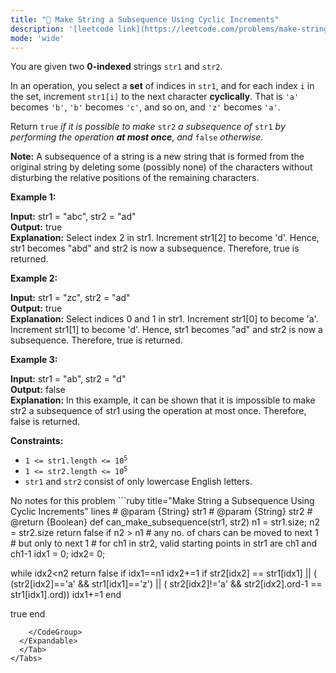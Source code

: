 ```yaml
---
title: "🧀 Make String a Subsequence Using Cyclic Increments"
description: '[leetcode link](https://leetcode.com/problems/make-string-a-subsequence-using-cyclic-increments/description/)'
mode: 'wide'
---
```

<Tabs>
  <Tab title="Question" icon="circle-question" iconType="regular">
    <Card>
      <p>You are given two <strong>0-indexed</strong> strings <code>str1</code> and <code>str2</code>.</p>  <p>In an operation, you select a <strong>set</strong> of indices in <code>str1</code>, and for each index <code>i</code> in the set, increment <code>str1[i]</code> to the next character <strong>cyclically</strong>. That is <code>&#39;a&#39;</code> becomes <code>&#39;b&#39;</code>, <code>&#39;b&#39;</code> becomes <code>&#39;c&#39;</code>, and so on, and <code>&#39;z&#39;</code> becomes <code>&#39;a&#39;</code>.</p>  <p>Return <code>true</code> <em>if it is possible to make </em><code>str2</code> <em>a subsequence of </em><code>str1</code> <em>by performing the operation <strong>at most once</strong></em>, <em>and</em> <code>false</code> <em>otherwise</em>.</p>  <p><strong>Note:</strong> A subsequence of a string is a new string that is formed from the original string by deleting some (possibly none) of the characters without disturbing the relative positions of the remaining characters.</p>   <p><strong class="example">Example 1:</strong></p>   <strong>Input:</strong> str1 = &quot;abc&quot;, str2 = &quot;ad&quot; <br/> <strong>Output:</strong> true <br/> <strong>Explanation:</strong> Select index 2 in str1. Increment str1[2] to become &#39;d&#39;.  Hence, str1 becomes &quot;abd&quot; and str2 is now a subsequence. Therefore, true is returned.  <p><strong class="example">Example 2:</strong></p>   <strong>Input:</strong> str1 = &quot;zc&quot;, str2 = &quot;ad&quot; <br/> <strong>Output:</strong> true <br/> <strong>Explanation:</strong> Select indices 0 and 1 in str1.  Increment str1[0] to become &#39;a&#39;.  Increment str1[1] to become &#39;d&#39;.  Hence, str1 becomes &quot;ad&quot; and str2 is now a subsequence. Therefore, true is returned.  <p><strong class="example">Example 3:</strong></p>   <strong>Input:</strong> str1 = &quot;ab&quot;, str2 = &quot;d&quot; <br/> <strong>Output:</strong> false <br/> <strong>Explanation:</strong> In this example, it can be shown that it is impossible to make str2 a subsequence of str1 using the operation at most once.  Therefore, false is returned.   <p><strong>Constraints:</strong></p>  <ul>  <li><code>1 &lt;= str1.length &lt;= 10<sup>5</sup></code></li>  <li><code>1 &lt;= str2.length &lt;= 10<sup>5</sup></code></li>  <li><code>str1</code> and <code>str2</code> consist of only lowercase English letters.</li> </ul> 
    </Card>
  </Tab>
  <Tab title="Solution" icon="lightbulb" iconType="regular" >
    <Card>
      No notes for this problem
</Card>
  <Expandable title="code">
    <CodeGroup dropdown>
```ruby title="Make String a Subsequence Using Cyclic Increments" lines
# @param {String} str1
# @param {String} str2
# @return {Boolean}
def can_make_subsequence(str1, str2)
  n1 = str1.size; n2 = str2.size
  return false if n2 > n1
  # any no. of chars can be moved to next 1
  # but only to next 1
  # for ch1 in str2, valid starting points in str1 are ch1 and ch1-1
  idx1 = 0; idx2= 0;

  while idx2<n2
    return false if idx1==n1
    idx2+=1 if str2[idx2] == str1[idx1] || ( (str2[idx2]=='a' && str1[idx1]=='z') ||  ( str2[idx2]!='a' &&  str2[idx2].ord-1 == str1[idx1].ord))
    idx1+=1
  end

  true
end

```
    </CodeGroup>
  </Expandable>
  </Tab>
</Tabs>